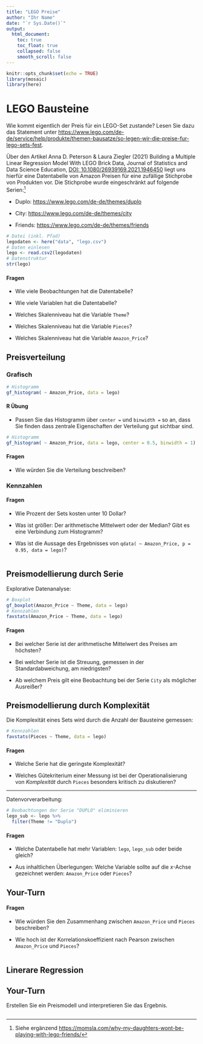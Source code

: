 ```yaml
---
title: "LEGO Preise"
author: "Ihr Name"
date: "`r Sys.Date()`"
output:
  html_document:
    toc: true
    toc_float: true
    collapsed: false
    smooth_scroll: false
---
```


```r
knitr::opts_chunk$set(echo = TRUE)
library(mosaic)
library(here)
```

# LEGO Bausteine

Wie kommt eigentlich der Preis für ein LEGO-Set zustande? Lesen Sie dazu das Statement unter [https://www.lego.com/de-de/service/help/produkte/themen-bausatze/so-legen-wir-die-preise-fur-lego-sets-fest](https://www.lego.com/de-de/service/help/produkte/themen-bausatze/so-legen-wir-die-preise-fur-lego-sets-fest-408100000008322).

Über den Artikel Anna D. Peterson & Laura Ziegler (2021) Building a Multiple Linear Regression Model With LEGO Brick Data, Journal of Statistics and Data Science Education, [DOI: 10.1080/26939169.2021.1946450](https://doi.org/10.1080/26939169.2021.1946450) liegt uns hierfür eine Datentabelle von Amazon Preisen für eine zufällige Stichprobe von Produkten vor. Die Stichprobe wurde eingeschränkt auf folgende Serien:^[Siehe ergänzend [https://momsla.com/why-my-daughters-wont-be-playing-with-lego-friends/](https://momsla.com/why-my-daughters-wont-be-playing-with-lego-friends/)]

- Duplo: [https://www.lego.com/de-de/themes/duplo](https://www.lego.com/de-de/themes/duplo)

- City: [https://www.lego.com/de-de/themes/city](https://www.lego.com/de-de/themes/city)

- Friends: [https://www.lego.com/de-de/themes/friends](https://www.lego.com/de-de/themes/friends)


<!-- Technischer Hinweis: das Paket here (https://here.r-lib.org/) ermöglicht einen einfacheren Umgang mit Datei(pfaden) innerhalb von RStudio Projekten. Die csv Datei "lego.csv" befindet sich im Projektordner "data". -->

```r
# Datei (inkl. Pfad)
legodaten <- here("data", "lego.csv")
# Daten einlesen
lego <- read.csv2(legodaten)
# Datenstruktur
str(lego)
```

#### Fragen

- Wie viele Beobachtungen hat die Datentabelle?

- Wie viele Variablen hat die Datentabelle?

- Welches Skalenniveau hat die Variable `Theme`?

- Welches Skalenniveau hat die Variable `Pieces`?

- Welches Skalenniveau hat die Variable `Amazon_Price`? 

## Preisverteilung

### Grafisch

```r
# Histogramm
gf_histogram( ~ Amazon_Price, data = lego)
```


#### R Übung

- Passen Sie das Histogramm über `center = ` und `binwidth = ` so an, dass Sie finden dass zentrale Eigenschaften der Verteilung gut sichtbar sind.

```r
# Histogramm
gf_histogram( ~ Amazon_Price, data = lego, center = 0.5, binwidth = 1)
```

#### Fragen

- Wie würden Sie die Verteilung beschreiben?

### Kennzahlen

#### Fragen

- Wie Prozent der Sets kosten unter 10 Dollar?

- Was ist größer: Der arithmetische Mittelwert oder der Median? Gibt es eine Verbindung zum Histogramm?

- Was ist die Aussage des Ergebnisses von `qdata( ~ Amazon_Price, p = 0.95, data = lego)`?


```r

```

## Preismodellierung durch Serie

Explorative Datenanalyse:

```r
# Boxplot
gf_boxplot(Amazon_Price ~ Theme, data = lego)
# Kennzahlen
favstats(Amazon_Price ~ Theme, data = lego)
```

#### Fragen

- Bei welcher Serie ist der arithmetische Mittelwert des Preises am höchsten?

- Bei welcher Serie ist die Streuung, gemessen in der Standardabweichung, am niedrigsten?

- Ab welchem Preis gilt eine Beobachtung bei der Serie `City` als möglicher Ausreißer?


## Preismodellierung durch Komplexität

Die Komplexität eines Sets wird durch die Anzahl der Bausteine gemessen:

```r
# Kennzahlen
favstats(Pieces ~ Theme, data = lego)
```

#### Fragen

- Welche Serie hat die geringste Komplexität?

- Welches Gütekriterium einer Messung ist bei der Operationalisierung von *Komplexität* durch `Pieces` besonders kritisch zu diskutieren?

***

Datenvorverarbeitung:

```r
# Beobachtungen der Serie "DUPLO" eliminieren
lego_sub <- lego %>%
  filter(Theme != "Duplo")
```

#### Fragen

- Welche Datentabelle hat mehr Variablen: `lego`, `lego_sub` oder beide gleich?

- Aus inhaltlichen Überlegungen: Welche Variable sollte auf die $x$-Achse gezeichnet werden: `Amazon_Price` oder `Pieces`?

## Your-Turn

#### Fragen

- Wie würden Sie den Zusammenhang zwischen `Amazon_Price` und `Pieces` beschreiben?

- Wie hoch ist der Korrelationskoeffizient nach Pearson zwischen `Amazon_Price` und `Pieces`?

```r

```

## Linerare Regression

## Your-Turn

Erstellen Sie ein Preismodell und interpretieren Sie das Ergebnis.

```r

```





